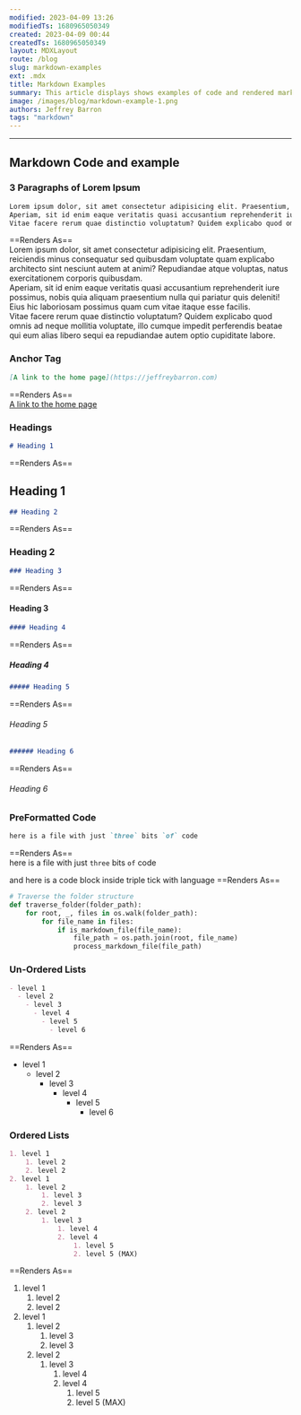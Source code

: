 ```yaml
---
modified: 2023-04-09 13:26
modifiedTs: 1680965050349  
created: 2023-04-09 00:44
createdTs: 1680965050349  
layout: MDXLayout  
route: /blog  
slug: markdown-examples  
ext: .mdx
title: Markdown Examples  
summary: This article displays shows examples of code and rendered markdown
image: /images/blog/markdown-example-1.png
authors: Jeffrey Barron
tags: "markdown"
---
```


---

## Markdown Code and example

### 3 Paragraphs of Lorem Ipsum
``` md
Lorem ipsum dolor, sit amet consectetur adipisicing elit. Praesentium, reiciendis minus consequatur sed quibusdam voluptate quam explicabo architecto sint nesciunt autem at animi? Repudiandae atque voluptas, natus exercitationem corporis quibusdam.  
Aperiam, sit id enim eaque veritatis quasi accusantium reprehenderit iure possimus, nobis quia aliquam praesentium nulla qui pariatur quis deleniti! Eius hic laboriosam possimus quam cum vitae itaque esse facilis.  
Vitae facere rerum quae distinctio voluptatum? Quidem explicabo quod omnis ad neque mollitia voluptate, illo cumque impedit perferendis beatae qui eum alias libero sequi ea repudiandae autem optio cupiditate labore.  
```
==Renders As==  
Lorem ipsum dolor, sit amet consectetur adipisicing elit. Praesentium, reiciendis minus consequatur sed quibusdam voluptate quam explicabo architecto sint nesciunt autem at animi? Repudiandae atque voluptas, natus exercitationem corporis quibusdam.  
Aperiam, sit id enim eaque veritatis quasi accusantium reprehenderit iure possimus, nobis quia aliquam praesentium nulla qui pariatur quis deleniti! Eius hic laboriosam possimus quam cum vitae itaque esse facilis.  
Vitae facere rerum quae distinctio voluptatum? Quidem explicabo quod omnis ad neque mollitia voluptate, illo cumque impedit perferendis beatae qui eum alias libero sequi ea repudiandae autem optio cupiditate labore.  

### Anchor Tag
```md 
[A link to the home page](https://jeffreybarron.com)
```
==Renders As==  
[A link to the home page](https://jeffreybarron.com)

### Headings

```md
# Heading 1
```
==Renders As==  
## Heading 1

``` md
## Heading 2
```
==Renders As==  
### Heading 2

``` md
### Heading 3
```
==Renders As==  
#### Heading 3

``` md
#### Heading 4
```
==Renders As==  
##### Heading 4

``` md
##### Heading 5
```
==Renders As==  
###### Heading 5

``` md
###### Heading 6
```
==Renders As==  
###### Heading 6

### PreFormatted Code

``` md
here is a file with just `three` bits `of` code
```
==Renders As==  
here is a file with just `three` bits `of` code

and here is a code block inside triple tick with language 
==Renders As==  
``` python
# Traverse the folder structure
def traverse_folder(folder_path):
    for root, _, files in os.walk(folder_path):
        for file_name in files:
            if is_markdown_file(file_name):
                file_path = os.path.join(root, file_name)
                process_markdown_file(file_path)

```

### Un-Ordered Lists

``` md
- level 1
  - level 2
    - level 3
      - level 4
        - level 5
          - level 6
```
==Renders As==  
- level 1
  - level 2
    - level 3
      - level 4
        - level 5
          - level 6

### Ordered Lists
``` md
1. level 1
    1. level 2
    2. level 2
2. level 1
    1. level 2
        1. level 3
        2. level 3
    2. level 2
        1. level 3
            1. level 4
            2. level 4
                1. level 5
                2. level 5 (MAX)
```
==Renders As==  
1. level 1
    1. level 2
    2. level 2
2. level 1
    1. level 2
        1. level 3
        2. level 3
    2. level 2
        1. level 3
            1. level 4
            2. level 4
                1. level 5
                2. level 5 (MAX)
